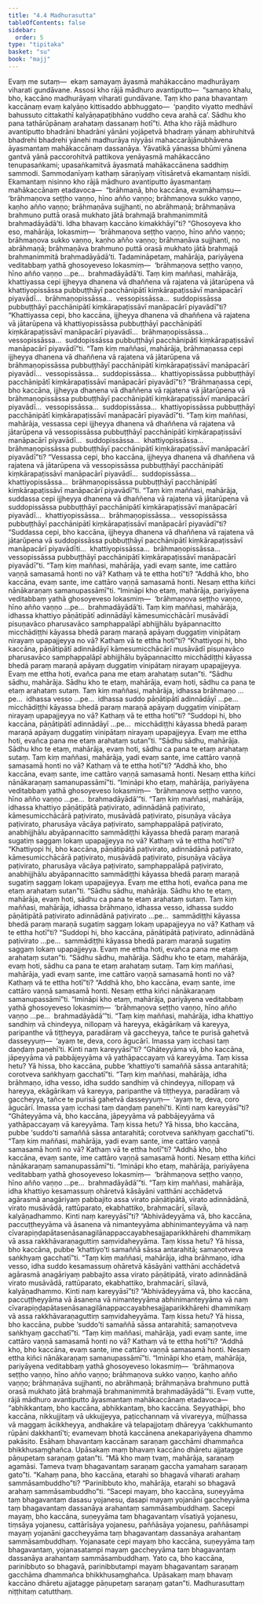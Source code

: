 ```yaml
---
title: "4.4 Madhurasutta"
tableOfContents: false
sidebar:
  order: 5
type: "tipitaka"
basket: "su"
book: "majj"
---
```



<DynamicBreadcrumb />

<Division number="317" book="majj">

<Paragraph number="903" book="majj">
Evaṃ me sutaṃ—  ekaṃ samayaṃ āyasmā mahākaccāno madhurāyaṃ viharati gundāvane. Assosi kho rājā mādhuro avantiputto—  “samaṇo khalu, bho, kaccāno madhurāyaṃ viharati gundāvane. Taṃ kho pana bhavantaṃ kaccānaṃ evaṃ kalyāṇo kittisaddo abbhuggato—  ‘paṇḍito viyatto medhāvī bahussuto cittakathī kalyāṇapaṭibhāno vuddho ceva arahā ca’. Sādhu kho pana tathārūpānaṃ arahataṃ dassanaṃ hotī”ti. Atha kho rājā mādhuro avantiputto bhadrāni bhadrāni yānāni yojāpetvā bhadraṃ yānaṃ abhiruhitvā bhadrehi bhadrehi yānehi madhurāya niyyāsi mahaccarājānubhāvena āyasmantaṃ mahākaccānaṃ dassanāya. Yāvatikā yānassa bhūmi yānena gantvā yānā paccorohitvā pattikova yenāyasmā mahākaccāno tenupasaṅkami; upasaṅkamitvā āyasmatā mahākaccānena saddhiṃ sammodi. Sammodanīyaṃ kathaṃ sāraṇīyaṃ vītisāretvā ekamantaṃ nisīdi. Ekamantaṃ nisinno kho rājā mādhuro avantiputto āyasmantaṃ mahākaccānaṃ etadavoca—  “brāhmaṇā, bho kaccāna, evamāhaṃsu—  ‘brāhmaṇova seṭṭho vaṇṇo, hīno añño vaṇṇo; brāhmaṇova sukko vaṇṇo, kaṇho añño vaṇṇo; brāhmaṇāva sujjhanti, no abrāhmaṇā; brāhmaṇāva brahmuno puttā orasā mukhato jātā brahmajā brahmanimmitā brahmadāyādā’ti. Idha bhavaṃ kaccāno kimakkhāyī”ti? “Ghosoyeva kho eso, mahārāja, lokasmiṃ—  ‘brāhmaṇova seṭṭho vaṇṇo, hīno añño vaṇṇo; brāhmaṇova sukko vaṇṇo, kaṇho añño vaṇṇo; brāhmaṇāva sujjhanti, no abrāhmaṇā; brāhmaṇāva brahmuno puttā orasā mukhato jātā brahmajā brahmanimmitā brahmadāyādā’ti. Tadamināpetaṃ, mahārāja, pariyāyena veditabbaṃ yathā ghosoyeveso lokasmiṃ—  ‘brāhmaṇova seṭṭho vaṇṇo, hīno añño vaṇṇo …pe…  brahmadāyādā’ti.
</Paragraph>

</Division>
<Division number="318" book="majj">

<Paragraph number="904" book="majj">
Taṃ kiṃ maññasi, mahārāja, khattiyassa cepi ijjheyya dhanena vā dhaññena vā rajatena vā jātarūpena vā khattiyopissāssa pubbuṭṭhāyī pacchānipātī kiṃkārapaṭissāvī manāpacārī piyavādī…  brāhmaṇopissāssa…  vessopissāssa…  suddopissāssa pubbuṭṭhāyī pacchānipātī kiṃkārapaṭissāvī manāpacārī piyavādī”ti? “Khattiyassa cepi, bho kaccāna, ijjheyya dhanena vā dhaññena vā rajatena vā jātarūpena vā khattiyopissāssa pubbuṭṭhāyī pacchānipātī kiṃkārapaṭissāvī manāpacārī piyavādī…  brāhmaṇopissāssa…  vessopissāssa…  suddopissāssa pubbuṭṭhāyī pacchānipātī kiṃkārapaṭissāvī manāpacārī piyavādī”ti.
</Paragraph>

<Paragraph number="905" book="majj">
“Taṃ kiṃ maññasi, mahārāja, brāhmaṇassa cepi ijjheyya dhanena vā dhaññena vā rajatena vā jātarūpena vā brāhmaṇopissāssa pubbuṭṭhāyī pacchānipātī kiṃkārapaṭissāvī manāpacārī piyavādī…  vessopissāssa…  suddopissāssa…  khattiyopissāssa pubbuṭṭhāyī pacchānipātī kiṃkārapaṭissāvī manāpacārī piyavādī”ti? “Brāhmaṇassa cepi, bho kaccāna, ijjheyya dhanena vā dhaññena vā rajatena vā jātarūpena vā brāhmaṇopissāssa pubbuṭṭhāyī pacchānipātī kiṃkārapaṭissāvī manāpacārī piyavādī…  vessopissāssa…  suddopissāssa…  khattiyopissāssa pubbuṭṭhāyī pacchānipātī kiṃkārapaṭissāvī manāpacārī piyavādī”ti.
</Paragraph>

<Paragraph number="906" book="majj">
“Taṃ kiṃ maññasi, mahārāja, vessassa cepi ijjheyya dhanena vā dhaññena vā rajatena vā jātarūpena vā vessopissāssa pubbuṭṭhāyī pacchānipātī kiṃkārapaṭissāvī manāpacārī piyavādī…  suddopissāssa…  khattiyopissāssa…  brāhmaṇopissāssa pubbuṭṭhāyī pacchānipātī kiṃkārapaṭissāvī manāpacārī piyavādī”ti? “Vessassa cepi, bho kaccāna, ijjheyya dhanena vā dhaññena vā rajatena vā jātarūpena vā vessopissāssa pubbuṭṭhāyī pacchānipātī kiṃkārapaṭissāvī manāpacārī piyavādī…  suddopissāssa…  khattiyopissāssa…  brāhmaṇopissāssa pubbuṭṭhāyī pacchānipātī kiṃkārapaṭissāvī manāpacārī piyavādī”ti.
</Paragraph>

<Paragraph number="907" book="majj">
“Taṃ kiṃ maññasi, mahārāja, suddassa cepi ijjheyya dhanena vā dhaññena vā rajatena vā jātarūpena vā suddopissāssa pubbuṭṭhāyī pacchānipātī kiṃkārapaṭissāvī manāpacārī piyavādī…  khattiyopissāssa…  brāhmaṇopissāssa…  vessopissāssa pubbuṭṭhāyī pacchānipātī kiṃkārapaṭissāvī manāpacārī piyavādī”ti? “Suddassa cepi, bho kaccāna, ijjheyya dhanena vā dhaññena vā rajatena vā jātarūpena vā suddopissāssa pubbuṭṭhāyī pacchānipātī kiṃkārapaṭissāvī manāpacārī piyavādīti…  khattiyopissāssa…  brāhmaṇopissāssa…  vessopissāssa pubbuṭṭhāyī pacchānipātī kiṃkārapaṭissāvī manāpacārī piyavādī”ti.
</Paragraph>

<Paragraph number="908" book="majj">
“Taṃ kiṃ maññasi, mahārāja, yadi evaṃ sante, ime cattāro vaṇṇā samasamā honti no vā? Kathaṃ vā te ettha hotī”ti? “Addhā kho, bho kaccāna, evaṃ sante, ime cattāro vaṇṇā samasamā honti. Nesaṃ ettha kiñci nānākaraṇaṃ samanupassāmī”ti. “Imināpi kho etaṃ, mahārāja, pariyāyena veditabbaṃ yathā ghosoyeveso lokasmiṃ—  ‘brāhmaṇova seṭṭho vaṇṇo, hīno añño vaṇṇo …pe…  brahmadāyādā’ti.
</Paragraph>

</Division>
<Division number="319" book="majj">

<Paragraph number="909" book="majj">
Taṃ kiṃ maññasi, mahārāja, idhassa khattiyo pāṇātipātī adinnādāyī kāmesumicchācārī musāvādī pisuṇavāco pharusavāco samphappalāpī abhijjhālu byāpannacitto micchādiṭṭhi kāyassa bhedā paraṃ maraṇā apāyaṃ duggatiṃ vinipātaṃ nirayaṃ upapajjeyya no vā? Kathaṃ vā te ettha hotī”ti? “Khattiyopi hi, bho kaccāna, pāṇātipātī adinnādāyī kāmesumicchācārī musāvādī pisuṇavāco pharusavāco samphappalāpī abhijjhālu byāpannacitto micchādiṭṭhi kāyassa bhedā paraṃ maraṇā apāyaṃ duggatiṃ vinipātaṃ nirayaṃ upapajjeyya. Evaṃ me ettha hoti, evañca pana me etaṃ arahataṃ sutan”ti.
</Paragraph>

<Paragraph number="910" book="majj">
“Sādhu sādhu, mahārāja. Sādhu kho te etaṃ, mahārāja, evaṃ hoti, sādhu ca pana te etaṃ arahataṃ sutaṃ. Taṃ kiṃ maññasi, mahārāja, idhassa brāhmaṇo …pe…  idhassa vesso …pe…  idhassa suddo pāṇātipātī adinnādāyī …pe…  micchādiṭṭhi kāyassa bhedā paraṃ maraṇā apāyaṃ duggatiṃ vinipātaṃ nirayaṃ upapajjeyya no vā? Kathaṃ vā te ettha hotī”ti? “Suddopi hi, bho kaccāna, pāṇātipātī adinnādāyī …pe…  micchādiṭṭhi kāyassa bhedā paraṃ maraṇā apāyaṃ duggatiṃ vinipātaṃ nirayaṃ upapajjeyya. Evaṃ me ettha hoti, evañca pana me etaṃ arahataṃ sutan”ti.
</Paragraph>

<Paragraph number="911" book="majj">
“Sādhu sādhu, mahārāja. Sādhu kho te etaṃ, mahārāja, evaṃ hoti, sādhu ca pana te etaṃ arahataṃ sutaṃ. Taṃ kiṃ maññasi, mahārāja, yadi evaṃ sante, ime cattāro vaṇṇā samasamā honti no vā? Kathaṃ vā te ettha hotī”ti? “Addhā kho, bho kaccāna, evaṃ sante, ime cattāro vaṇṇā samasamā honti. Nesaṃ ettha kiñci nānākaraṇaṃ samanupassāmī”ti. “Imināpi kho etaṃ, mahārāja, pariyāyena veditabbaṃ yathā ghosoyeveso lokasmiṃ—  ‘brāhmaṇova seṭṭho vaṇṇo, hīno añño vaṇṇo …pe…  brahmadāyādā’”ti.
</Paragraph>

</Division>
<Division number="320" book="majj">

<Paragraph number="912" book="majj">
“Taṃ kiṃ maññasi, mahārāja, idhassa khattiyo pāṇātipātā paṭivirato, adinnādānā paṭivirato, kāmesumicchācārā paṭivirato, musāvādā paṭivirato, pisuṇāya vācāya paṭivirato, pharusāya vācāya paṭivirato, samphappalāpā paṭivirato, anabhijjhālu abyāpannacitto sammādiṭṭhi kāyassa bhedā paraṃ maraṇā sugatiṃ saggaṃ lokaṃ upapajjeyya no vā? Kathaṃ vā te ettha hotī”ti? “Khattiyopi hi, bho kaccāna, pāṇātipātā paṭivirato, adinnādānā paṭivirato, kāmesumicchācārā paṭivirato, musāvādā paṭivirato, pisuṇāya vācāya paṭivirato, pharusāya vācāya paṭivirato, samphappalāpā paṭivirato, anabhijjhālu abyāpannacitto sammādiṭṭhi kāyassa bhedā paraṃ maraṇā sugatiṃ saggaṃ lokaṃ upapajjeyya. Evaṃ me ettha hoti, evañca pana me etaṃ arahataṃ sutan”ti.
</Paragraph>

<Paragraph number="913" book="majj">
“Sādhu sādhu, mahārāja. Sādhu kho te etaṃ, mahārāja, evaṃ hoti, sādhu ca pana te etaṃ arahataṃ sutaṃ. Taṃ kiṃ maññasi, mahārāja, idhassa brāhmaṇo, idhassa vesso, idhassa suddo pāṇātipātā paṭivirato adinnādānā paṭivirato …pe…  sammādiṭṭhi kāyassa bhedā paraṃ maraṇā sugatiṃ saggaṃ lokaṃ upapajjeyya no vā? Kathaṃ vā te ettha hotī”ti? “Suddopi hi, bho kaccāna, pāṇātipātā paṭivirato, adinnādānā paṭivirato …pe…  sammādiṭṭhi kāyassa bhedā paraṃ maraṇā sugatiṃ saggaṃ lokaṃ upapajjeyya. Evaṃ me ettha hoti, evañca pana me etaṃ arahataṃ sutan”ti.
</Paragraph>

<Paragraph number="914" book="majj">
“Sādhu sādhu, mahārāja. Sādhu kho te etaṃ, mahārāja, evaṃ hoti, sādhu ca pana te etaṃ arahataṃ sutaṃ. Taṃ kiṃ maññasi, mahārāja, yadi evaṃ sante, ime cattāro vaṇṇā samasamā honti no vā? Kathaṃ vā te ettha hotī”ti? “Addhā kho, bho kaccāna, evaṃ sante, ime cattāro vaṇṇā samasamā honti. Nesaṃ ettha kiñci nānākaraṇaṃ samanupassāmī”ti. “Imināpi kho etaṃ, mahārāja, pariyāyena veditabbaṃ yathā ghosoyeveso lokasmiṃ—  ‘brāhmaṇova seṭṭho vaṇṇo, hīno añño vaṇṇo …pe…  brahmadāyādā’”ti.
</Paragraph>

</Division>
<Division number="321" book="majj">

<Paragraph number="915" book="majj">
“Taṃ kiṃ maññasi, mahārāja, idha khattiyo sandhiṃ vā chindeyya, nillopaṃ vā hareyya, ekāgārikaṃ vā kareyya, paripanthe vā tiṭṭheyya, paradāraṃ vā gaccheyya, tañce te purisā gahetvā dasseyyuṃ—  ‘ayaṃ te, deva, coro āgucārī. Imassa yaṃ icchasi taṃ daṇḍaṃ paṇehī’ti. Kinti naṃ kareyyāsī”ti? “Ghāteyyāma vā, bho kaccāna, jāpeyyāma vā pabbājeyyāma vā yathāpaccayaṃ vā kareyyāma. Taṃ kissa hetu? Yā hissa, bho kaccāna, pubbe ‘khattiyo’ti samaññā sāssa antarahitā; corotveva saṅkhyaṃ gacchatī”ti.
</Paragraph>

<Paragraph number="916" book="majj">
“Taṃ kiṃ maññasi, mahārāja, idha brāhmaṇo, idha vesso, idha suddo sandhiṃ vā chindeyya, nillopaṃ vā hareyya, ekāgārikaṃ vā kareyya, paripanthe vā tiṭṭheyya, paradāraṃ vā gaccheyya, tañce te purisā gahetvā dasseyyuṃ—  ‘ayaṃ te, deva, coro āgucārī. Imassa yaṃ icchasi taṃ daṇḍaṃ paṇehī’ti. Kinti naṃ kareyyāsī”ti? “Ghāteyyāma vā, bho kaccāna, jāpeyyāma vā pabbājeyyāma vā yathāpaccayaṃ vā kareyyāma. Taṃ kissa hetu? Yā hissa, bho kaccāna, pubbe ‘suddo’ti samaññā sāssa antarahitā; corotveva saṅkhyaṃ gacchatī”ti.
</Paragraph>

<Paragraph number="917" book="majj">
“Taṃ kiṃ maññasi, mahārāja, yadi evaṃ sante, ime cattāro vaṇṇā samasamā honti no vā? Kathaṃ vā te ettha hotī”ti? “Addhā kho, bho kaccāna, evaṃ sante, ime cattāro vaṇṇā samasamā honti. Nesaṃ ettha kiñci nānākaraṇaṃ samanupassāmī”ti. “Imināpi kho etaṃ, mahārāja, pariyāyena veditabbaṃ yathā ghosoyeveso lokasmiṃ—  ‘brāhmaṇova seṭṭho vaṇṇo, hīno añño vaṇṇo …pe…  brahmadāyādā’”ti.
</Paragraph>

</Division>
<Division number="322" book="majj">

<Paragraph number="918" book="majj">
“Taṃ kiṃ maññasi, mahārāja, idha khattiyo kesamassuṃ ohāretvā kāsāyāni vatthāni acchādetvā agārasmā anagāriyaṃ pabbajito assa virato pāṇātipātā, virato adinnādānā, virato musāvādā, rattūparato, ekabhattiko, brahmacārī, sīlavā, kalyāṇadhammo. Kinti naṃ kareyyāsī”ti? “Abhivādeyyāma vā, bho kaccāna, paccuṭṭheyyāma vā āsanena vā nimanteyyāma abhinimanteyyāma vā naṃ cīvarapiṇḍapātasenāsanagilānappaccayabhesajjaparikkhārehi dhammikaṃ vā assa rakkhāvaraṇaguttiṃ saṃvidaheyyāma. Taṃ kissa hetu? Yā hissa, bho kaccāna, pubbe ‘khattiyo’ti samaññā sāssa antarahitā; samaṇotveva saṅkhyaṃ gacchatī”ti.
</Paragraph>

<Paragraph number="919" book="majj">
“Taṃ kiṃ maññasi, mahārāja, idha brāhmaṇo, idha vesso, idha suddo kesamassuṃ ohāretvā kāsāyāni vatthāni acchādetvā agārasmā anagāriyaṃ pabbajito assa virato pāṇātipātā, virato adinnādānā virato musāvādā, rattūparato, ekabhattiko, brahmacārī, sīlavā, kalyāṇadhammo. Kinti naṃ kareyyāsī”ti? “Abhivādeyyāma vā, bho kaccāna, paccuṭṭheyyāma vā āsanena vā nimanteyyāma abhinimanteyyāma vā naṃ cīvarapiṇḍapātasenāsanagilānappaccayabhesajjaparikkhārehi dhammikaṃ vā assa rakkhāvaraṇaguttiṃ saṃvidaheyyāma. Taṃ kissa hetu? Yā hissa, bho kaccāna, pubbe ‘suddo’ti samaññā sāssa antarahitā; samaṇotveva saṅkhyaṃ gacchatī”ti.
</Paragraph>

<Paragraph number="920" book="majj">
“Taṃ kiṃ maññasi, mahārāja, yadi evaṃ sante, ime cattāro vaṇṇā samasamā honti no vā? Kathaṃ vā te ettha hotī”ti? “Addhā kho, bho kaccāna, evaṃ sante, ime cattāro vaṇṇā samasamā honti. Nesaṃ ettha kiñci nānākaraṇaṃ samanupassāmī”ti. “Imināpi kho etaṃ, mahārāja, pariyāyena veditabbaṃ yathā ghosoyeveso lokasmiṃ—  ‘brāhmaṇova seṭṭho vaṇṇo, hīno añño vaṇṇo; brāhmaṇova sukko vaṇṇo, kaṇho añño vaṇṇo; brāhmaṇāva sujjhanti, no abrāhmaṇā; brāhmaṇāva brahmuno puttā orasā mukhato jātā brahmajā brahmanimmitā brahmadāyādā’”ti.
</Paragraph>

</Division>
<Division number="323" book="majj">

<Paragraph number="921" book="majj">
Evaṃ vutte, rājā mādhuro avantiputto āyasmantaṃ mahākaccānaṃ etadavoca—  “abhikkantaṃ, bho kaccāna, abhikkantaṃ, bho kaccāna. Seyyathāpi, bho kaccāna, nikkujjitaṃ vā ukkujjeyya, paṭicchannaṃ vā vivareyya, mūḷhassa vā maggaṃ ācikkheyya, andhakāre vā telapajjotaṃ dhāreyya ‘cakkhumanto rūpāni dakkhantī’ti; evamevaṃ bhotā kaccānena anekapariyāyena dhammo pakāsito. Esāhaṃ bhavantaṃ kaccānaṃ saraṇaṃ gacchāmi dhammañca bhikkhusaṃghañca. Upāsakaṃ maṃ bhavaṃ kaccāno dhāretu ajjatagge pāṇupetaṃ saraṇaṃ gatan”ti. “Mā kho maṃ tvaṃ, mahārāja, saraṇaṃ agamāsi. Tameva tvaṃ bhagavantaṃ saraṇaṃ gaccha yamahaṃ saraṇaṃ gato”ti. “Kahaṃ pana, bho kaccāna, etarahi so bhagavā viharati arahaṃ sammāsambuddho”ti? “Parinibbuto kho, mahārāja, etarahi so bhagavā arahaṃ sammāsambuddho”ti. “Sacepi mayaṃ, bho kaccāna, suṇeyyāma taṃ bhagavantaṃ dasasu yojanesu, dasapi mayaṃ yojanāni gaccheyyāma taṃ bhagavantaṃ dassanāya arahantaṃ sammāsambuddhaṃ. Sacepi mayaṃ, bho kaccāna, suṇeyyāma taṃ bhagavantaṃ vīsatiyā yojanesu, tiṃsāya yojanesu, cattārīsāya yojanesu, paññāsāya yojanesu, paññāsampi mayaṃ yojanāni gaccheyyāma taṃ bhagavantaṃ dassanāya arahantaṃ sammāsambuddhaṃ. Yojanasate cepi mayaṃ bho kaccāna, suṇeyyāma taṃ bhagavantaṃ, yojanasatampi mayaṃ gaccheyyāma taṃ bhagavantaṃ dassanāya arahantaṃ sammāsambuddhaṃ. Yato ca, bho kaccāna, parinibbuto so bhagavā, parinibbutampi mayaṃ bhagavantaṃ saraṇaṃ gacchāma dhammañca bhikkhusaṃghañca. Upāsakaṃ maṃ bhavaṃ kaccāno dhāretu ajjatagge pāṇupetaṃ saraṇaṃ gatan”ti.

</Paragraph>
</Division>

<Paragraph number="922" type="center" book="majj">
Madhurasuttaṃ niṭṭhitaṃ catutthaṃ.
</Paragraph>